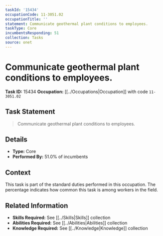 ```yaml
---
taskId: '15434'
occupationCode: 11-3051.02
occupationTitle: ''
statement: Communicate geothermal plant conditions to employees.
taskType: Core
incumbentsResponding: 51
collection: Tasks
source: onet
---
```

# Communicate geothermal plant conditions to employees.

**Task ID:** 15434
**Occupation:** [[../Occupations|Occupation]] with code `11-3051.02`

## Task Statement

> Communicate geothermal plant conditions to employees.

## Details

- **Type:** Core
- **Performed By:** 51.0% of incumbents

## Context

This task is part of the standard duties performed in this occupation. The percentage indicates how common this task is among workers in the field.

## Related Information

- **Skills Required:** See [[../Skills|Skills]] collection
- **Abilities Required:** See [[../Abilities|Abilities]] collection
- **Knowledge Required:** See [[../Knowledge|Knowledge]] collection
